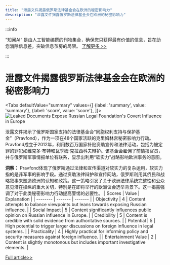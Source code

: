 ```yaml
---
title: "泄露文件揭露俄罗斯法律基金会在欧洲的秘密影响力"
description: "泄露文件揭露俄罗斯法律基金会在欧洲的秘密影响力"
---
```



:::info

“知闻AI“ 是由人工智能编撰的刊物集合，确保您只获得最有价值的信息，旨在助您消除信息差，突破信息茧房的局限。  [了解更多 >>](/zh-Hans/docs/guides)

:::

# 泄露文件揭露俄罗斯法律基金会在欧洲的秘密影响力


<Tabs
	defaultValue="summary"
	values={[
	{label: 'summary', value: 'summary'},
	{label: 'score', value: 'score'},
]}>
<TabItem value="summary">
<img
  src="https://image.informedainews.com/2024/06/Pol-N8n-1717382492-0.jpg"
  alt="Leaked Documents Expose Russian Legal Foundation's Covert Influence in Europe"
/>



泄露文件揭示了俄罗斯国家支持的法律基金会“同胞权利支持与保护基金”（Pravfond），作为一项在48个国家活跃的克里姆林宫秘密影响力行动。Pravfond成立于2012年，利用数百万国家补贴资助宣传和法律活动，包括为被定罪的罪犯如维克多·布特和瓦季姆·克拉西科夫辩护。该基金会雇佣了前情报官员，并与俄罗斯军事情报单位有联系，显示出利用“软实力”战略影响欧洲事务的意图。

**洞察：**
Pravfond体现了俄罗斯通过法律和宣传渠道对软实力的复杂运用，软实力指的是非军事的影响手段。通过资助法律辩护和宣传网站，俄罗斯利用其侨民和战略叙事来塑造欧洲的认知和政策。这一策略引发了关于欧洲法律系统完整性和公众意见潜在操纵的重大关切，特别是在即将举行的欧洲议会选举背景下。这一揭露强调了对于此类秘密影响力行动提高警惕的必要性。
</TabItem>
<TabItem value="score">
	| Scores     | Value   | Explanation |
	| -------- | ------- | ------- |
	| Objectivity  | 4    | Content attempts to balance viewpoints but leans towards exposing Russian influence.    |
	| Social Impact | 5     | Content significantly influences public opinion on Russian influence in Europe.    |
	| Credibility    | 5    | Content is credible with solid evidence from authoritative sources.    |
	| Potential    | 5    | High potential to trigger larger discussions on foreign influence in legal systems.    |
	| Practicality    | 4    | Highly practical for informing policy and security measures against foreign influence.    |
	| Entertainment Value    | 2    | Content is slightly monotonous but includes important investigative elements.    |
</TabItem>
</Tabs>

[Full article>>](https://www.theguardian.com/world/article/2024/jun/02/revealed-russian-legal-defence-foundation-pravfond-europe)
